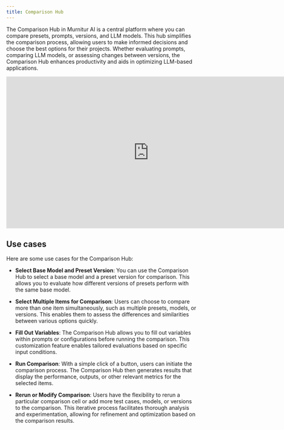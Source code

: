 ```yaml
---
title: Comparison Hub
---
```


The Comparison Hub in Murnitur AI is a central platform where you can compare presets, prompts, versions, and LLM models. This hub simplifies the comparison process, allowing users to make informed decisions and choose the best options for their projects. Whether evaluating prompts, comparing LLM models, or assessing changes between versions, the Comparison Hub enhances productivity and aids in optimizing LLM-based applications.

<iframe
  width="750"
  height="400"
  src="https://www.youtube.com/embed/4NkAhlG2Ir0?si=TRHLvzY05rXHW4Nr"
  title="YouTube video player"
  frameborder="0"
  allow="accelerometer; autoplay; clipboard-write; encrypted-media; gyroscope; picture-in-picture; web-share; fullscreen"
  referrerpolicy="strict-origin-when-cross-origin"
  allowfullscreen
></iframe>

## Use cases

Here are some use cases for the Comparison Hub:

- **Select Base Model and Preset Version**: You can use the Comparison Hub to select a base model and a preset version for comparison. This allows you to evaluate how different versions of presets perform with the same base model.

- **Select Multiple Items for Comparison**: Users can choose to compare more than one item simultaneously, such as multiple presets, models, or versions. This enables them to assess the differences and similarities between various options quickly.

- **Fill Out Variables**: The Comparison Hub allows you to fill out variables within prompts or configurations before running the comparison. This customization feature enables tailored evaluations based on specific input conditions.

- **Run Comparison**: With a simple click of a button, users can initiate the comparison process. The Comparison Hub then generates results that display the performance, outputs, or other relevant metrics for the selected items.

- **Rerun or Modify Comparison**: Users have the flexibility to rerun a particular comparison cell or add more test cases, models, or versions to the comparison. This iterative process facilitates thorough analysis and experimentation, allowing for refinement and optimization based on the comparison results.
